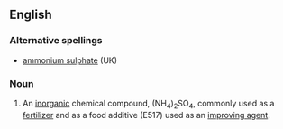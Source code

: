 ==English==

===Alternative spellings===
* [[ammonium sulphate]] (UK)

===Noun===
{{en-noun|-}}
{{wikipedia}}

# {{US}} An [[inorganic]] chemical compound, (NH<sub>4</sub>)<sub>2</sub>SO<sub>4</sub>, commonly used as a [[fertilizer]] and as a food additive (E517) used as an [[improving agent]].